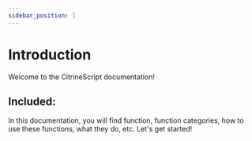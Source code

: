 ```yaml
---
sidebar_position: 1
---
```


# Introduction

Welcome to the CitrineScript documentation!

## Included:

In this documentation, you will find function, function categories, how to use these functions, what they do, etc.
Let's get started!

